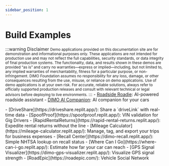 ```yaml
---
sidebar_position: 1
---
```



# Build Examples

:::warning Disclaimer
<small>
	Demo applications provided on this documentation site are for demonstration and informational purposes only. 
	These applications are not intended for production use and may not reflect the full capabilities, 
	security standards, or data integrity of final production systems. 
	The functionality, data, and results shown in these demos are provided “as is” and carry no warranties—express 
	or implied—including, but not limited to, any implied warranties of merchantability, fitness for a particular 
	purpose, or non-infringement. DIMO Foundation assumes no responsibility for any loss, damage, or other consequences 
	resulting from the use, misuse, or reliance on demo applications. Use of demo applications is at your own risk. 
	For accurate, reliable solutions, always refer to officially supported production releases and consult with relevant 
	technical or legal advisors before deploying to live environments.
</small>
:::
<CustomDetails summary="Artificial Intelligence">
	- [Roadside Roadie](https://roadside-roadie.replit.app/): AI-powered roadside assistant
	- [DIMO AI Companion](https://dimo-drive-ai.vercel.app/): AI companion for your cars
</CustomDetails>

<CustomDetails summary="Commerce">
	- [DriveShare](https://driveshare.replit.app/): Share a `driveLink` with real-time data
	- [SpoofProof](https://spoofproof.replit.app/): VIN validation for Gig Drivers
	- [RapidRentalReturns](https://rapid-rental-returns.replit.app/): Expedite rental returns without the line
</CustomDetails>

<CustomDetails summary="Insurance & Finance">
	- [Mileage Calculator](https://mileage-calculator.replit.app/): Manage, tag, and export your trips for business expenses
</CustomDetails>

<CustomDetails summary="Maintenance & Repair">
	- [Recall Center](https://dimo-recall.replit.app/): Simple NHTSA lookup on recall status
</CustomDetails>

<CustomDetails summary="Productivity">
	- [Where Can I Go](https://where-can-i-go.replit.app/): Estimate how far your car can reach
	- [GPS Signal Visualizer](https://dimo-gps-visualizer.replit.app/): Visualize GPS signal strength
</CustomDetails>

<CustomDetails summary="Social">
	- [RoadEpic](https://roadepic.com/): Vehicle Social Network
</CustomDetails>



